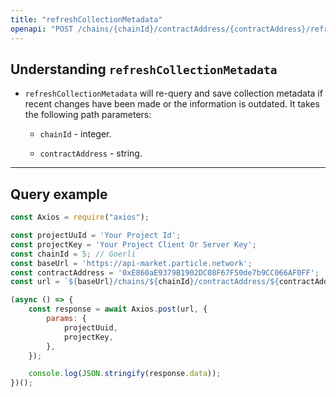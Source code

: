 ```yaml
---
title: "refreshCollectionMetadata"
openapi: "POST /chains/{chainId}/contractAddress/{contractAddress}/refresh"
---
```


## Understanding `refreshCollectionMetadata`

- `refreshCollectionMetadata` will re-query and save collection metadata if recent changes have been made or the information is outdated. It takes the following path parameters:

  - `chainId` - integer.

  - `contractAddress` - string.

***

## Query example

```javascript
const Axios = require("axios");

const projectUuId = 'Your Project Id';
const projectKey = 'Your Project Client Or Server Key';
const chainId = 5; // Goerli
const baseUrl = 'https://api-market.particle.network';
const contractAddress = '0xE860aE9379B1902DC08F67F50de7b9CC066AF0FF';
const url = `${baseUrl}/chains/${chainId}/contractAddress/${contractAddress}/refresh`;

(async () => {
    const response = await Axios.post(url, {
        params: {
            projectUuid,
            projectKey,
        },
    });

    console.log(JSON.stringify(response.data));
})();
```